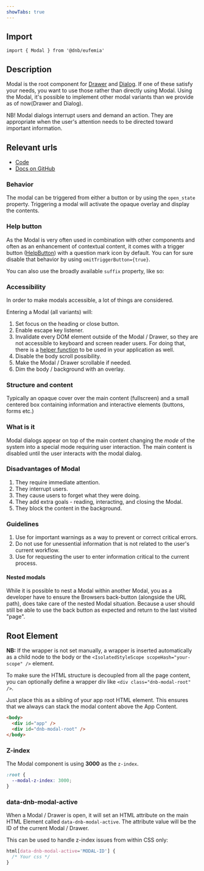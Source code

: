 ```yaml
---
showTabs: true
---
```



## Import

```tsx
import { Modal } from '@dnb/eufemia'
```

## Description

Modal is the root component for [Drawer](/uilib/components/drawer) and [Dialog](/uilib/components/dialog). If one of these satisfy your needs, you want to use those rather than directly using Modal. Using the Modal, it's possible to implement other modal variants than we provide as of now(Drawer and Dialog).

NB! Modal dialogs interrupt users and demand an action. They are appropriate when the user's attention needs to be directed toward important information.

## Relevant urls

- [Code](https://github.com/dnbexperience/eufemia/tree/main/packages/dnb-eufemia/src/components/modal)
- [Docs on GitHub](https://github.com/dnbexperience/eufemia/tree/main/packages/dnb-design-system-portal/src/docs/uilib/components/modal)

### Behavior

The modal can be triggered from either a button or by using the `open_state` property. Triggering a modal will activate the opaque overlay and display the contents.

### Help button

As the Modal is very often used in combination with other components and often as an enhancement of contextual content, it comes with a trigger button ([HelpButton](/uilib/components/help-button)) with a question mark icon by default. You can for sure disable that behavior by using `omitTriggerButton={true}`.

You can also use the broadly available `suffix` property, like so:

<ModalExampleSuffix />

### Accessibility

In order to make modals accessible, a lot of things are considered.

Entering a Modal (all variants) will:

1. Set focus on the heading or close button.
2. Enable escape key listener.
3. Invalidate every DOM element outside of the Modal / Drawer, so they are not accessible to keyboard and screen reader users. For doing that, there is a [helper function](/uilib/helpers/functions#interactioninvalidation-example) to be used in your application as well.
4. Disable the body scroll possibility.
5. Make the Modal / Drawer scrollable if needed.
6. Dim the body / background with an overlay.

### Structure and content

Typically an opaque cover over the main content (fullscreen) and a small centered box containing information and interactive elements (buttons, forms etc.)

### What is it

Modal dialogs appear on top of the main content changing the _mode_ of the system into a special mode requiring user interaction. The main content is disabled until the user interacts with the modal dialog.

### Disadvantages of Modal

1.  They require immediate attention.
1.  They interrupt users.
1.  They cause users to forget what they were doing.
1.  They add extra goals - reading, interacting, and closing the Modal.
1.  They block the content in the background.

### Guidelines

1.  Use for important warnings as a way to prevent or correct critical errors.
1.  Do not use for unessential information that is not related to the user's current workflow.
1.  Use for requesting the user to enter information critical to the current process.

#### Nested modals

While it is possible to nest a Modal within another Modal, you as a developer have to ensure the Browsers back-button (alongside the URL path), does take care of the nested Modal situation. Because a user should still be able to use the back button as expected and return to the last visited "page".

## Root Element

**NB:** If the wrapper is not set manually, a wrapper is inserted automatically as a child node to the body or the `<IsolatedStyleScope scopeHash="your-scope" />` element.

To make sure the HTML structure is decoupled from all the page content, you can optionally define a wrapper div like `<div class="dnb-modal-root" />`.

Just place this as a sibling of your app root HTML element. This ensures that we always can stack the modal content above the App Content.

```html
<body>
  <div id="app" />
  <div id="dnb-modal-root" />
</body>
```

### Z-index

The Modal component is using **3000** as the `z-index`.

```css
:root {
  --modal-z-index: 3000;
}
```

### data-dnb-modal-active

When a Modal / Drawer is open, it will set an HTML attribute on the main HTML Element called `data-dnb-modal-active`. The attribute value will be the ID of the current Modal / Drawer.

This can be used to handle z-index issues from within CSS only:

```css
html[data-dnb-modal-active='MODAL-ID'] {
  /* Your css */
}
```
